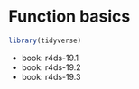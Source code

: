 
# Function basics

```r
library(tidyverse)
```

- book: r4ds-19.1
- book: r4ds-19.2
- book: r4ds-19.3
